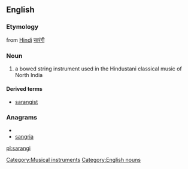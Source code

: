 ==English==
{{wikipedia|Sarangi}}
===Etymology===
from [[Hindi]] [[सारंगी]]
===Noun===
{{en-noun}}

#a bowed string instrument used in the Hindustani classical music of North India

====Derived terms====
*[[sarangist]]

===Anagrams===
* {{alphagram|aaginrs}}
* [[sangria#English|sangria]]

[[Category:Musical instruments]]
[[Category:English nouns]]

[[pl:sarangi]]